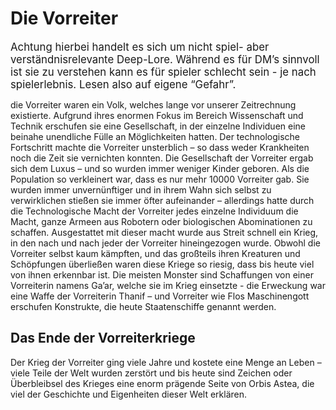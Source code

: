 # Die Vorreiter

<big> Achtung hierbei handelt es sich um nicht spiel- aber verständnisrelevante Deep-Lore. Während es für DM's sinnvoll ist sie zu verstehen kann es für spieler schlecht sein - je nach spielerlebnis. Lesen also auf eigene "Gefahr". </big>

die Vorreiter waren ein Volk, welches lange vor unserer Zeitrechnung existierte. Aufgrund ihres enormen Fokus im Bereich Wissenschaft und Technik erschufen sie eine Gesellschaft, in der einzelne Individuen eine beinahe unendliche Fülle an Möglichkeiten hatten. Der technologische Fortschritt machte die Vorreiter unsterblich – so dass weder Krankheiten noch die Zeit sie vernichten konnten. Die Gesellschaft der Vorreiter ergab sich dem Luxus – und so wurden immer weniger Kinder geboren. Als die Population so verkleinert war, dass es nur mehr 10000 Vorreiter gab. Sie wurden immer unvernünftiger und in ihrem Wahn sich selbst zu verwirklichen stießen sie immer öfter aufeinander – allerdings hatte durch die Technologische Macht der Vorreiter jedes einzelne Individuum die Macht, ganze Armeen aus Robotern oder biologischen Abominationen zu schaffen.  Ausgestattet mit dieser macht wurde aus Streit schnell ein Krieg, in den nach und nach jeder der Vorreiter hineingezogen wurde. Obwohl die Vorreiter selbst kaum kämpften, und das großteils ihren Kreaturen und Schöpfungen überließen waren diese Kriege so riesig, dass bis heute viel von ihnen erkennbar ist. Die meisten Monster sind Schaffungen von einer Vorreiterin namens Ga’ar, welche sie im Krieg einsetzte - die Erweckung war eine Waffe der Vorreiterin Thanif – und Vorreiter wie Flos Maschinengott erschufen Konstrukte, die heute Staatenschiffe genannt werden.


## Das Ende der Vorreiterkriege

Der Krieg der Vorreiter ging viele Jahre und kostete eine Menge an Leben – viele Teile der Welt wurden zerstört und bis heute sind Zeichen oder Überbleibsel des Krieges eine enorm prägende Seite von Orbis Astea, die viel der Geschichte und Eigenheiten dieser Welt erklären.
